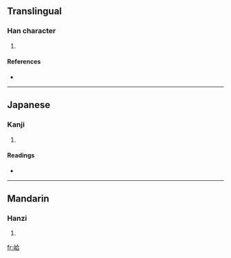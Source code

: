 ==Translingual==

===Han character===
{{Han char|rn=46|rad=山|as=06|sn=9|four=2876<sub>1</sub>|canj=山人一口 (UOMR), X山人一口 (XUOMR)}}

# {{defn|Han|sort=山06}}

====References====
* {{Han ref|kx=0310.080|dkj=08019|dj=0610.140|hdz=10770.210|uh=5CC6|ud=23750|bh=CEAB|bd=52907}}

----

==Japanese==

===Kanji===
{{ja-kanji|grade=|rs=山06}}

# {{defn|Japanese|sort=山06}}

====Readings====
* {{ja-readings|on=[[かふ]] (kafu), [[ごふ]] (gofu)|kun=}}

----

==Mandarin==

===Hanzi===
{{cmn-hanzi|pin=[[hē]] ([[he1]])|wg=ho<sup>1</sup>}}

# {{defn|Mandarin|sort=山06}}

[[fr:峆]]